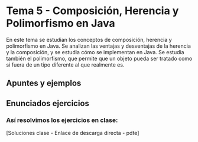 
# Tema 5 - Composición, Herencia y Polimorfismo en Java

En este tema se estudian los conceptos de composición, herencia y polimorfismo en Java. 
Se analizan las ventajas y desventajas de la herencia y la composición, y se estudia cómo se implementan en Java. 
Se estudia también el polimorfismo, que permite que un objeto pueda ser tratado como si fuera de un tipo diferente al que realmente es.

## Apuntes y ejemplos


## Enunciados ejercicios



### Así resolvimos los ejercicios en clase:
[Soluciones clase - Enlace de descarga directa - pdte]
